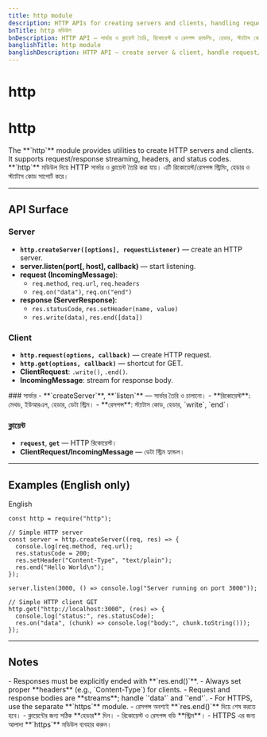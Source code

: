 ```yaml
---
title: http module
description: HTTP APIs for creating servers and clients, handling requests and responses, headers, status codes, and streaming bodies.
bnTitle: http মডিউল
bnDescription: HTTP API — সার্ভার ও ক্লায়েন্ট তৈরি, রিকোয়েস্ট ও রেসপন্স হ্যান্ডলিং, হেডার, স্ট্যাটাস কোড, এবং স্ট্রিম বডি।
banglishTitle: http module
banglishDescription: HTTP API — create server & client, handle request/response, headers, status codes, and streaming bodies.
---
```


# <I18nEnglish>http</I18nEnglish>
# <I18nBangla>http</I18nBangla>


<I18nEnglish>
The **`http`** module provides utilities to create HTTP servers and clients. It supports request/response streaming, headers, and status codes.
</I18nEnglish>

<I18nBangla>
**`http`** মডিউল দিয়ে HTTP সার্ভার ও ক্লায়েন্ট তৈরি করা যায়। এটি রিকোয়েস্ট/রেসপন্স স্ট্রিমিং, হেডার ও স্ট্যাটাস কোড সাপোর্ট করে।
</I18nBangla>



---

## API Surface

<I18nEnglish>

### Server
- **`http.createServer([options], requestListener)`** — create an HTTP server.
- **server.listen(port[, host], callback)** — start listening.
- **request (IncomingMessage)**:
  - `req.method`, `req.url`, `req.headers`
  - `req.on("data")`, `req.on("end")`
- **response (ServerResponse)**:
  - `res.statusCode`, `res.setHeader(name, value)`
  - `res.write(data)`, `res.end([data])`

### Client
- **`http.request(options, callback)`** — create HTTP request.
- **`http.get(options, callback)`** — shortcut for GET.
- **ClientRequest**: `.write()`, `.end()`.
- **IncomingMessage**: stream for response body.

</I18nEnglish>

<I18nBangla>
### সার্ভার
- **`createServer`**, **`listen`** — সার্ভার তৈরি ও চালানো।
- **রিকোয়েস্ট**: মেথড, ইউআরএল, হেডার, ডেটা স্ট্রিম।
- **রেসপন্স**: স্ট্যাটাস কোড, হেডার, `write`, `end`।

### ক্লায়েন্ট
- **`request`**, **`get`** — HTTP রিকোয়েস্ট।
- **ClientRequest/IncomingMessage** — ডেটা স্ট্রিম হ্যান্ডল।
</I18nBangla>



---

## Examples (English only)

<Tabs defaultValue="english" className="w-full">
  <TabsList>
    <TabsTrigger value="english">English</TabsTrigger>
  </TabsList>

  <TabsContent value="english">

```bnl
const http = require("http");

// Simple HTTP server
const server = http.createServer((req, res) => {
  console.log(req.method, req.url);
  res.statusCode = 200;
  res.setHeader("Content-Type", "text/plain");
  res.end("Hello World\n");
});

server.listen(3000, () => console.log("Server running on port 3000"));

// Simple HTTP client GET
http.get("http://localhost:3000", (res) => {
  console.log("status:", res.statusCode);
  res.on("data", (chunk) => console.log("body:", chunk.toString()));
});
```
  </TabsContent>
</Tabs>

---

## Notes

<I18nEnglish>
- Responses must be explicitly ended with **`res.end()`**.  
- Always set proper **headers** (e.g., `Content-Type`) for clients.  
- Request and response bodies are **streams**; handle `'data'` and `'end'`.  
- For HTTPS, use the separate **`https`** module.  
</I18nEnglish>

<I18nBangla>
- রেসপন্স অবশ্যই **`res.end()`** দিয়ে শেষ করতে হবে।  
- ক্লায়েন্টের জন্য সঠিক **হেডার** দিন।  
- রিকোয়েস্ট ও রেসপন্স বডি **স্ট্রিম**।  
- HTTPS এর জন্য আলাদা **`https`** মডিউল ব্যবহার করুন।  
</I18nBangla>



